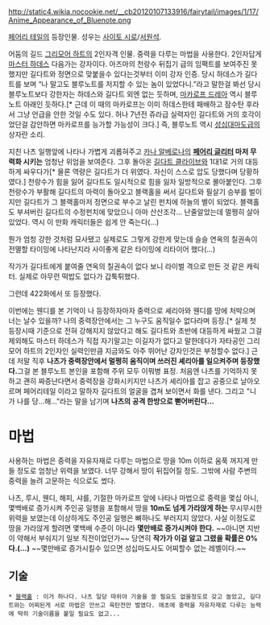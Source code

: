 http://static4.wikia.nocookie.net/__cb20120107133916/fairytail/images/1/17/Anime_Appearance_of_Bluenote.png

[[페어리 테일]]의 등장인물. 성우는 [[사이토 시로]]/[[서원석]].

어둠의 길드 [[그리모어 하트]]의 2인자격 인물. 중력을 다루는 마법을 사용한다. 2인자답게 [[마스터 하데스]] 다음가는 강자이다. 아즈마의 천랑수 뒤집기 급의 임팩트를 보여주진 못했지만 길다트와 정면으로 맞붙을수 있다는것부터 이미 강자 인증. 당시 하데스가 길다트를 보며 “나 말고도 블루노트를 저지할 수 있는 놈이 있었다니.”라고 말한걸 봐선 당시 블루노트보다 강한자는 하데스와 길다트 외엔 없는 듯하며, [[마카로프 드레아]] 역시 블루노트 아래인 듯하다.[* 근데 이 때의 마카로프는 이미 하데스한테 패배하고 잠수탄 후라서 그냥 언급을 안한 것일 수도 있다. 허나 7년전 쥬라급 실력자인 길다트와 거의 호각이었단걸 감안하면 마카로프를 능가할 가능성이 크다.] 즉, 블루노트 역시 [[성십대마도]]급의 상자란 소리.

지친 나츠 일행앞에 나타나 가볍게 괴롭혀주고 [[카나 알베로나]]의 '''[[페어리 글리터]] 마저 무력화 시키는''' 엄청난 위엄을 보여준다. 그후 돌아온 [[길다트 클라이브]]와 1대1로 거의 대등하게 싸우다가[* 물론 역량은 길다트가 더 위였다. 자신이 스스로 압도 당했다며 당황하였다.] 천랑수가 힘을 잃어 길다트도 일시적으로 힘을 잃자 일방적으로 몰아붙인다. 그후 천랑수가 부활해 길다트의 마력이 돌아오고 블랙홀을 써서 길다트와 필살기 승부를 벌이지만 길다트가 그 블랙홀마저 정면으로 부수고 날린 펀치에 하늘의 별이 되었다. 블랙홀도 부셔버린 길다트의 수정펀치에 맞았으니 아마 산산조각... 난줄알았는데 멀쩡히 살아있었다. 역시 이 만화 캐릭터들은 쉽게 안 죽는다(...)

뭔가 엄청 강한 것처럼 묘사됐고 실제로도 그렇게 강한게 맞는데 슬슬 연옥의 칠권속이 전멸할 타이밍에 나타난지라 사이좋게 같은 타이밍에 리타이어 했다(...)

작가가 길다트에게 붙여줄 연옥의 칠권속이 없다 보니 라이벌 격으로 만든 것 같은 캐릭터. 실제로 아무런 떡밥도 없다가 갑툭튀했다.

그런데 422화에서 또 등장했다.

이번에는 웬디를 본 기억이 나 등장하자마자 중력으로 셰리아와 웬디를 땅에 처박으며 너는 날수 있을까? 나의 중력장안에서는 그 누구도 움직일수 없다라며 등장.[* 실제 첫등장시때 기준으로 전혀 강해지지 않았다고 해도 길다트와 초반에 대등하게 싸웠고 그걸 제외해도 마스터 하데스가 직접 자기말고는 이길자가 없다고 말한데다가 자타공인 그리모어 하트의 2인자인 실력인만큼 지금와도 아주 뛰어난 강자인것은 부정할수 없다.]
근데 저말 직후 '''나츠가 중력장안에서 멀쩡히 움직이며 쓰러진 셰리아를 일으켜주며 등장했다. '''그걸 본 블루노트 본인을 포함해 주위 모두 이뭐병 표정.
처음엔 나츠를 기억하지 못하고 괜히 짜증난다면서 중력장을 강화시키지만 나츠가 셰리아를 잡고 공중으로 날아오르며 페어리테일 이라고 말하자 길다트의 얼굴을 겹쳐 보이면서 화를 낸다. 그리고 "니가 나를 당...해..."라는 말을 남기며 '''나츠의 공격 한방으로 뻗어버린다...'''

= 마법 =
사용하는 마법은 중력을 자유자재로 다루는 마법으로 땅을 10m 이하로 움푹 꺼지게 만들 정도로 엄청난 위력을 보였다. 너무 강해서 땅이 뒤집어질 정도. 그밖에 사람 주변의 중력을 늘려 고문하는 식으로도 썼다.

나츠, 루시, 웬디, 해피, 샤를, 기절한 마카로프 앞에 나타나 마법으로 중력을 몇십 아니, 몇백배로 증가시켜 주인공 일행을 포함해서 땅을 '''10m도 넘게 가라앉게 하는''' 무시무시한 위력을 보였는데 이상하게도 주인공 일행은 뼈하나도 부러지지 않았다. 사실 이정도로 땅을 가라않게 할려면 몇백배 수준이 아니라 '''몇만배로 증가시켜야 한다.''' ~~아니면 지반이 약해서 부숴지기 일보 직전이었던가~~ 당연히 '''작가가 이걸 알고 그렸을 확률은 0%다.(...)''' ~~몇만배로 증가시킬수 있으면 성십마도사도 어찌할수 없는 레벨이다.~~

== 기술 ==
 * [[블랙홀]] : 이거 하나다. 나츠 일당 따위야 기술을 쓸 필요도 없을정도로 갖고 놀았고, 길다트와는 어찌된게 서로 마법은 안쓰고 육탄전만 벌였다. 애초에 중력을 자유자재로 다루는 능력에 딱히 기술이름을 붙일 필요도 없고...
